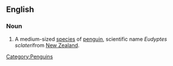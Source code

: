 ==English==
{{wikipedia}}

===Noun===
{{en-noun|sg=[[erect]]-[[crested]] [[penguin]]}}

# A medium-sized [[species]] of [[penguin]], scientific name ''Eudyptes sclateri''from [[New Zealand]].

[[Category:Penguins]]